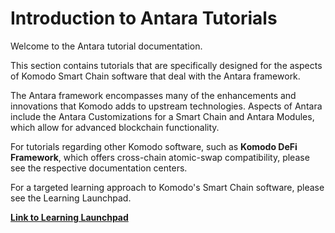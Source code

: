 
# Introduction to Antara Tutorials

Welcome to the Antara tutorial documentation.

This section contains tutorials that are specifically designed for the aspects of Komodo Smart Chain software that deal with the Antara framework.

The Antara framework encompasses many of the enhancements and innovations that Komodo adds to upstream technologies. Aspects of Antara include the Antara Customizations for a Smart Chain and Antara Modules, which allow for advanced blockchain functionality.

For tutorials regarding other Komodo software, such as <b>Komodo DeFi Framework</b>, which offers cross-chain atomic-swap compatibility, please see the respective documentation centers.

For a targeted learning approach to Komodo's Smart Chain software, please see the Learning Launchpad.

[<b>Link to Learning Launchpad</b>](/start-here/learning-launchpad/)

